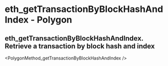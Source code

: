 # eth_getTransactionByBlockHashAndIndex  - Polygon

## eth_getTransactionByBlockHashAndIndex. Retrieve a transaction by block hash and index


<PolygonMethod_getTransactionByBlockHashAndIndex  />
